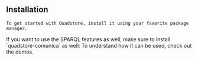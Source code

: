
<Content>
    <h2 className="subtitle">Installation</h2>

    To get started with Quadstore, install it using your favorite package manager.
</Content>

<Install name="quadstore" />

<Content>
    If you want to use the SPARQL features as well, make sure to install `quadstore-comunica` as well:
</Content>

<Install name="quadstore-comunica" />

<Content>
    To understand how it can be used, check out the demos.
</Content>